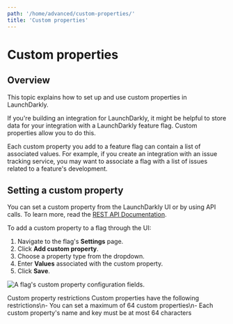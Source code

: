 ```yaml
---
path: '/home/advanced/custom-properties/'
title: 'Custom properties'
---
```


# Custom properties

<Metadata timeToRead={props.timeToRead} lastModifiedDateFormatted={props.lastModifiedDateFormatted} />

## Overview

This topic explains how to set up and use custom properties in LaunchDarkly.

If you're building an integration for LaunchDarkly, it might be helpful to store data for your integration with a LaunchDarkly feature flag. Custom properties allow you to do this.

Each custom property you add to a feature flag can contain a list of associated values. For example, if you create an integration with an issue tracking service, you may want to associate a flag with a list of issues related to a feature's development.

## Setting a custom property

You can set a custom property from the LaunchDarkly UI or by using API calls. To learn more, read the [REST API Documentation](https://apidocs.launchdarkly.com/docs/feature-flags-overview).

To add a custom property to a flag through the UI:

1. Navigate to the flag's **Settings** page.
2. Click **Add custom property**.
3. Choose a property type from the dropdown.
4. Enter **Values** associated with the custom property.
5. Click **Save**.

![A flag's custom property configuration fields.](../../../images/flag-settings-custom-property.png)

<Callout intent="alert">
  <CalloutTitle>Custom property restrictions</CalloutTitle>
  <CalloutDescription>
    Custom properties have the following restrictions\n- You can set a maximum of 64 custom properties\n- Each custom
    property's name and key must be at most 64 characters
  </CalloutDescription>
</Callout>
